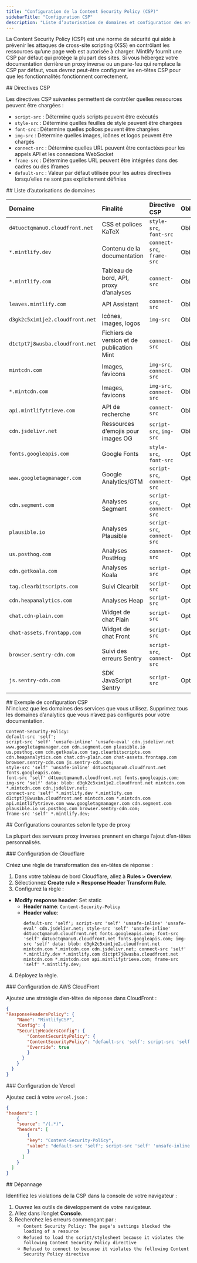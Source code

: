 ```yaml
---
title: "Configuration de la Content Security Policy (CSP)"
sidebarTitle: "Configuration CSP"
description: "Liste d’autorisation de domaines et configuration des en-têtes pour les proxys inverses, pare-feu et réseaux appliquant des politiques de sécurité strictes"
---
```


La Content Security Policy (CSP) est une norme de sécurité qui aide à prévenir les attaques de cross-site scripting (XSS) en contrôlant les ressources qu’une page web est autorisée à charger. Mintlify fournit une CSP par défaut qui protège la plupart des sites. Si vous hébergez votre documentation derrière un proxy inverse ou un pare-feu qui remplace la CSP par défaut, vous devrez peut-être configurer les en-têtes CSP pour que les fonctionnalités fonctionnent correctement.

<div id="csp-directives">
  ## Directives CSP
</div>

Les directives CSP suivantes permettent de contrôler quelles ressources peuvent être chargées :

- `script-src` : Détermine quels scripts peuvent être exécutés
- `style-src` : Détermine quelles feuilles de style peuvent être chargées
- `font-src` : Détermine quelles polices peuvent être chargées
- `img-src` : Détermine quelles images, icônes et logos peuvent être chargés
- `connect-src` : Détermine quelles URL peuvent être contactées pour les appels API et les connexions WebSocket
- `frame-src` : Détermine quelles URL peuvent être intégrées dans des cadres ou des iframes
- `default-src` : Valeur par défaut utilisée pour les autres directives lorsqu’elles ne sont pas explicitement définies

<div id="domain-whitelist">
  ## Liste d’autorisations de domaines
</div>

| Domaine | Finalité | Directive CSP | Obligatoire |
|:-------|:--------|:--------------|:-------|
| `d4tuoctqmanu0.cloudfront.net` | CSS et polices KaTeX | `style-src`, `font-src` | Obligatoire |
| `*.mintlify.dev` | Contenu de la documentation | `connect-src`, `frame-src` | Obligatoire |
| `*.mintlify.com` | Tableau de bord, API, proxy d’analyses | `connect-src` | Obligatoire |
| `leaves.mintlify.com` | API Assistant | `connect-src` | Obligatoire |
| `d3gk2c5xim1je2.cloudfront.net` | Icônes, images, logos | `img-src` | Obligatoire |
| `d1ctpt7j8wusba.cloudfront.net` | Fichiers de version et de publication Mint | `connect-src` | Obligatoire |
| `mintcdn.com` | Images, favicons | `img-src`, `connect-src` | Obligatoire |
| `*.mintcdn.com` | Images, favicons | `img-src`, `connect-src` | Obligatoire |
| `api.mintlifytrieve.com` | API de recherche | `connect-src` | Obligatoire |
| `cdn.jsdelivr.net` | Ressources d’emojis pour images OG | `script-src`, `img-src` | Obligatoire |
| `fonts.googleapis.com` | Google Fonts | `style-src`, `font-src` | Optionnel |
| `www.googletagmanager.com` | Google Analytics/GTM | `script-src`, `connect-src` | Optionnel |
| `cdn.segment.com` | Analyses Segment | `script-src`, `connect-src` | Optionnel |
| `plausible.io` | Analyses Plausible | `script-src`, `connect-src` | Optionnel |
| `us.posthog.com` | Analyses PostHog | `connect-src` | Optionnel |
| `cdn.getkoala.com` | Analyses Koala | `script-src` | Optionnel |
| `tag.clearbitscripts.com` | Suivi Clearbit | `script-src` | Optionnel |
| `cdn.heapanalytics.com` | Analyses Heap | `script-src` | Optionnel |
| `chat.cdn-plain.com` | Widget de chat Plain | `script-src` | Optionnel |
| `chat-assets.frontapp.com` | Widget de chat Front | `script-src` | Optionnel |
| `browser.sentry-cdn.com` | Suivi des erreurs Sentry | `script-src`, `connect-src` | Optionnel |
| `js.sentry-cdn.com` | SDK JavaScript Sentry | `script-src` | Optionnel |

<div id="example-csp-configuration">
  ## Exemple de configuration CSP
</div>

<Note>
  N’incluez que les domaines des services que vous utilisez. Supprimez tous les domaines d’analytics que vous n’avez pas configurés pour votre documentation.
</Note>

```text wrap
Content-Security-Policy:
default-src 'self';
script-src 'self' 'unsafe-inline' 'unsafe-eval' cdn.jsdelivr.net www.googletagmanager.com cdn.segment.com plausible.io
us.posthog.com cdn.getkoala.com tag.clearbitscripts.com cdn.heapanalytics.com chat.cdn-plain.com chat-assets.frontapp.com
browser.sentry-cdn.com js.sentry-cdn.com;
style-src 'self' 'unsafe-inline' d4tuoctqmanu0.cloudfront.net fonts.googleapis.com;
font-src 'self' d4tuoctqmanu0.cloudfront.net fonts.googleapis.com;
img-src 'self' data: blob: d3gk2c5xim1je2.cloudfront.net mintcdn.com *.mintcdn.com cdn.jsdelivr.net;
connect-src 'self' *.mintlify.dev *.mintlify.com d1ctpt7j8wusba.cloudfront.net mintcdn.com *.mintcdn.com
api.mintlifytrieve.com www.googletagmanager.com cdn.segment.com plausible.io us.posthog.com browser.sentry-cdn.com;
frame-src 'self' *.mintlify.dev;
```


<div id="common-configurations-by-proxy-type">
  ## Configurations courantes selon le type de proxy
</div>

La plupart des serveurs proxy inverses prennent en charge l’ajout d’en-têtes personnalisés.

<div id="cloudflare-configuration">
  ### Configuration de Cloudflare
</div>

Créez une règle de transformation des en-têtes de réponse :

1. Dans votre tableau de bord Cloudflare, allez à **Rules > Overview**.
2. Sélectionnez **Create rule > Response Header Transform Rule**.
3. Configurez la règle :

- **Modify response header**: Set static
  - **Header name**: `Content-Security-Policy`
  - **Header value**:
    ```text wrap
    default-src 'self'; script-src 'self' 'unsafe-inline' 'unsafe-eval' cdn.jsdelivr.net; style-src 'self' 'unsafe-inline' d4tuoctqmanu0.cloudfront.net fonts.googleapis.com; font-src 'self' d4tuoctqmanu0.cloudfront.net fonts.googleapis.com; img-src 'self' data: blob: d3gk2c5xim1je2.cloudfront.net mintcdn.com *.mintcdn.com cdn.jsdelivr.net; connect-src 'self' *.mintlify.dev *.mintlify.com d1ctpt7j8wusba.cloudfront.net mintcdn.com *.mintcdn.com api.mintlifytrieve.com; frame-src 'self' *.mintlify.dev;
    ```

4. Déployez la règle.

<div id="aws-cloudfront-configuration">
  ### Configuration de AWS CloudFront
</div>

Ajoutez une stratégie d’en-têtes de réponse dans CloudFront :

```json
{
"ResponseHeadersPolicy": {
    "Name": "MintlifyCSP",
    "Config": {
    "SecurityHeadersConfig": {
        "ContentSecurityPolicy": {
        "ContentSecurityPolicy": "default-src 'self'; script-src 'self' 'unsafe-inline' 'unsafe-eval' cdn.jsdelivr.net; style-src 'self' 'unsafe-inline' d4tuoctqmanu0.cloudfront.net fonts.googleapis.com; font-src 'self' d4tuoctqmanu0.cloudfront.net fonts.googleapis.com; img-src 'self' data: blob: d3gk2c5xim1je2.cloudfront.net mintcdn.com *.mintcdn.com cdn.jsdelivr.net; connect-src 'self' *.mintlify.dev *.mintlify.com d1ctpt7j8wusba.cloudfront.net mintcdn.com *.mintcdn.com api.mintlifytrieve.com; frame-src 'self' *.mintlify.dev;",
        "Override": true
        }
      }
    }
  }
}
```


<div id="vercel-configuration">
  ### Configuration de Vercel
</div>

Ajoutez ceci à votre `vercel.json` :

```json
{
"headers": [
    {
    "source": "/(.*)",
    "headers": [
        {
        "key": "Content-Security-Policy",
        "value": "default-src 'self'; script-src 'self' 'unsafe-inline' 'unsafe-eval' cdn.jsdelivr.net; style-src 'self' 'unsafe-inline' d4tuoctqmanu0.cloudfront.net fonts.googleapis.com; font-src 'self' d4tuoctqmanu0.cloudfront.net fonts.googleapis.com; img-src 'self' data: blob: d3gk2c5xim1je2.cloudfront.net mintcdn.com *.mintcdn.com cdn.jsdelivr.net; connect-src 'self' *.mintlify.dev *.mintlify.com d1ctpt7j8wusba.cloudfront.net mintcdn.com *.mintcdn.com api.mintlifytrieve.com; frame-src 'self' *.mintlify.dev;"
        }
      ]
    }
  ]
}
```


<div id="troubleshooting">
  ## Dépannage
</div>

Identifiez les violations de la CSP dans la console de votre navigateur :

1. Ouvrez les outils de développement de votre navigateur.
2. Allez dans l’onglet **Console**.
3. Recherchez les erreurs commençant par :
    - `Content Security Policy: The page's settings blocked the loading of a resource`
    - `Refused to load the script/stylesheet because it violates the following Content Security Policy directive`
    - `Refused to connect to because it violates the following Content Security Policy directive`